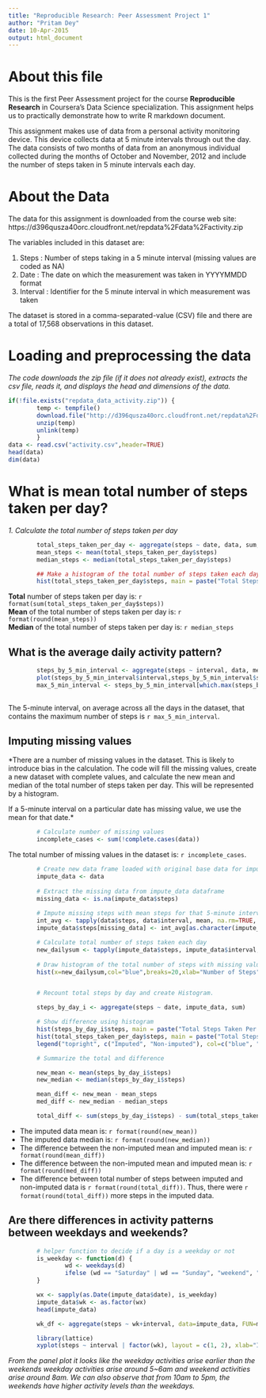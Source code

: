 ```yaml
---
title: "Reproducible Research: Peer Assessment Project 1"
author: "Pritam Dey"
date: 10-Apr-2015
output: html_document
---
```

# About this file
This is the first Peer Assessment project for the course **Reproducible Research** in Coursera's Data Science specialization. This assignment helps us to practically demonstrate how to write R markdown document.

This assignment makes use of data from a personal activity monitoring device. This device collects data at 5 minute intervals through out the day. The data consists of two months of data from an anonymous individual collected during the months of October and November, 2012 and include the number of steps taken in 5 minute intervals each day.

# About the Data

The data for this assignment is downloaded from the course web site: https://d396qusza40orc.cloudfront.net/repdata%2Fdata%2Factivity.zip
        
The variables included in this dataset are:

1. Steps        : Number of steps taking in a 5 minute interval (missing values are coded as NA)
2. Date         : The date on which the measurement was taken in YYYYMMDD format
3. Interval     : Identifier for the 5 minute interval in which measurement was taken

The dataset is stored in a comma-separated-value (CSV) file and there are a total of 17,568 observations in this dataset.

# Loading and preprocessing the data

*The code downloads the zip file (if it does not already exist), extracts the csv file, reads it, and displays the head and dimensions of the data.*

```r
if(!file.exists("repdata_data_activity.zip")) {
        temp <- tempfile()
        download.file("http://d396qusza40orc.cloudfront.net/repdata%2Fdata%2Factivity.zip",temp)
        unzip(temp)
        unlink(temp)
        }
data <- read.csv("activity.csv",header=TRUE)
head(data)
dim(data)
```

# What is mean total number of steps taken per day?

*1. Calculate the total number of steps taken per day* 

```r

        total_steps_taken_per_day <- aggregate(steps ~ date, data, sum, na.rm=TRUE)
        mean_steps <- mean(total_steps_taken_per_day$steps)
        median_steps <- median(total_steps_taken_per_day$steps)

        ## Make a histogram of the total number of steps taken each day
        hist(total_steps_taken_per_day$steps, main = paste("Total Steps Taken Per Day"), col ="blue", xlab="Number of Steps")

```

**Total** number of steps taken per day is: `r format(sum(total_steps_taken_per_day$steps))`  
**Mean** of the total number of steps taken per day is: `r format(round(mean_steps))`  
**Median** of the total number of steps taken per day is: `r median_steps`

## What is the average daily activity pattern?

```r
        steps_by_5_min_interval <- aggregate(steps ~ interval, data, mean)
        plot(steps_by_5_min_interval$interval,steps_by_5_min_interval$steps, type="l", xlab="5-minute Interval", ylab="Average Number of Steps Taken",main="Average Number of Steps Taken Per Day by Interval")
        max_5_min_interval <- steps_by_5_min_interval[which.max(steps_by_5_min_interval$steps),1]
        
```
The 5-minute interval, on average across all the days in the dataset, that contains the maximum number of steps is `r max_5_min_interval`.

## Imputing missing values

*There are a number of missing values in the dataset. This is likely to introduce bias in the
calculation. The code will fill the missing values, create a new dataset with complete values,
and calculate the new mean and median of the total number of steps taken per day. This will be 
represented by a histogram.  

If a 5-minute interval on a particular date has missing value, we use the mean for that date.*

```r
        
        # Calculate number of missing values
        incomplete_cases <- sum(!complete.cases(data))
```

The total number of missing values in the dataset is: `r incomplete_cases`.

```r
        # Create new data frame loaded with original base data for imputation
        impute_data <- data
        
        # Extract the missing data from impute_data dataframe
        missing_data <- is.na(impute_data$steps)
        
        # Impute missing steps with mean steps for that 5-minute interval
        int_avg <- tapply(data$steps, data$interval, mean, na.rm=TRUE, simplify=T)
        impute_data$steps[missing_data] <- int_avg[as.character(impute_data$interval[missing_data])]

        # Calculate total number of steps taken each day
        new_dailysum <- tapply(impute_data$steps, impute_data$interval, sum, na.rm=TRUE, simplify=T)
        
        # Draw histogram of the total number of steps with missing values imputed
        hist(x=new_dailysum,col="blue",breaks=20,xlab="Number of Steps",ylab="Frequency",main="Total Steps Taken Per Day (with missing data imputed)")


        # Recount total steps by day and create Histogram. 

        steps_by_day_i <- aggregate(steps ~ date, impute_data, sum)

        # Show difference using histogram
        hist(steps_by_day_i$steps, main = paste("Total Steps Taken Per Day"), col="blue", xlab="Number of Steps")
        hist(total_steps_taken_per_day$steps, main = paste("Total Steps Taken Per Day"), col ="red", xlab="Number of Steps", add=T)
        legend("topright", c("Imputed", "Non-imputed"), col=c("blue", "red"), lwd=10)

        # Summarize the total and difference

        new_mean <- mean(steps_by_day_i$steps)
        new_median <- median(steps_by_day_i$steps)

        mean_diff <- new_mean - mean_steps
        med_diff <- new_median - median_steps

        total_diff <- sum(steps_by_day_i$steps) - sum(total_steps_taken_per_day$steps)
```

* The imputed data mean is: `r format(round(new_mean))`
* The imputed data median is: `r format(round(new_median))`
* The difference between the non-imputed mean and imputed mean is: `r format(round(mean_diff))`
* The difference between the non-imputed mean and imputed mean is: `r format(round(med_diff))`
* The difference between total number of steps between imputed and non-imputed data is `r format(round(total_diff))`. Thus, there were `r format(round(total_diff))` more steps in the imputed data.

## Are there differences in activity patterns between weekdays and weekends?

```r

        # helper function to decide if a day is a weekday or not
        is_weekday <- function(d) {
                wd <- weekdays(d)
                ifelse (wd == "Saturday" | wd == "Sunday", "weekend", "weekday")
        }

        wx <- sapply(as.Date(impute_data$date), is_weekday)
        impute_data$wk <- as.factor(wx)
        head(impute_data)

        wk_df <- aggregate(steps ~ wk+interval, data=impute_data, FUN=mean)

        library(lattice)
        xyplot(steps ~ interval | factor(wk), layout = c(1, 2), xlab="Interval", ylab="Number of         steps", type="l", lty=1, data=wk_df)  

```

*From the panel plot it looks like the weekday activities arise earlier than the weekends weekday
activities arise around 5~6am and weekend activities arise around 8am. We can
also observe that from 10am to 5pm, the weekends have higher activity levels than the
weekdays.*


